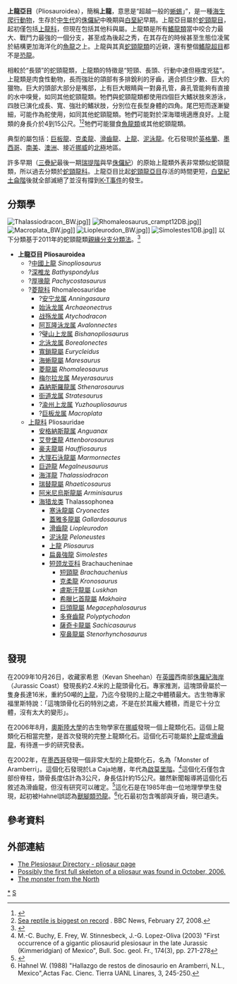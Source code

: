 {{noteTA 
|1=zh-cn:阿滕伯勒;zh-tw:艾登堡;zh-hk:艾登布祿;
}}
{{Automatic taxobox
| taxon = Pliosauroidea
| fossil_range = {{fossil_range|earliest=208|201|89.3}}<small>[[三疊紀|三疊紀]]到[[白堊紀|白堊紀]]</small>
| image =Peloneustes BW.jpg
| image_caption = [[泥泳龍|泥泳龍]]
| authority = [[Samuel_Welles|Welles]], 1943
}}
'''上龍亞目'''（Pliosauroidea），簡稱'''上龍'''，意思是“超越一般的[[蜥蜴|蜥蜴]]」”，是一種[[海生爬行動物|海生爬行動物]]，生存於[[中生代|中生代]]的[[侏儸紀|侏儸紀]]中晚期與[[白堊紀|白堊紀]]早期。上龍亞目屬於[[蛇頸龍目|蛇頸龍目]]，起初僅包括[[上龍科|上龍科]]，但現在包括其他科與屬。上龍類是所有[[鰭龍類|鰭龍類]]當中咬合力最大、戰鬥力最強的一個分支，甚至成為後起之秀，在其存在的時候甚至生態位凌駕於結構更加海洋化的[[魚龍|魚龍]]之上。上龍與其真[[蛇頸龍亞目|蛇頸龍類]]的近親，還有整個[[鰭龍超目|鰭龍超目]]都不是[[恐龍|恐龍]]。

相較於“長頸”的蛇頸龍類，上龍類的特徵是“短頸、長頭、行動中速但極度兇猛”。上龍類是肉食性動物，長而強壯的頜部有多排銳利的牙齒，適合抓住少數、巨大的獵物。巨大的頭部大部分是嘴部，上有巨大眼睛與一對鼻孔管，鼻孔管能夠有直接的水中嗅覺，如同其他蛇頸龍類。牠們與蛇頸龍類都使用四個巨大鰭狀肢來游泳，四肢已演化成長、寬、強壯的鰭狀肢，分別位在長型身體的四角。尾巴短而逐漸變細，可能作為舵使用，如同其他蛇頸龍類。牠們可能對於深海環境適應良好。上龍類的身長介於4到15公尺。<ref>{{Cite web |url=http://www.zoomdinosaurs.com/subjects/dinosaurs/glossary/indexp3.shtml#Pliosaur |title=zoom dinosaurs |accessdate=2008-11-21 |archive-date=2016-04-09 |archive-url=https://web.archive.org/web/20160409230823/http://www.zoomdinosaurs.com/subjects/dinosaurs/glossary/indexp3.shtml#Pliosaur |dead-url=no }}</ref><ref>[http://news.bbc.co.uk/2/hi/science/nature/7264856.stm Sea reptile is biggest on record] {{Wayback|url=http://news.bbc.co.uk/2/hi/science/nature/7264856.stm |date=20201109033501 }}. BBC News, February 27, 2008.</ref>牠們可能獵食[[魚龍類|魚龍類]]或其他蛇頸龍類。

典型的屬包括：[[巨板龍|巨板龍]]、[[克柔龍|克柔龍]]、[[滑齒龍|滑齒龍]]、[[上龍|上龍]]、[[泥泳龍|泥泳龍]]。化石發現於[[英格蘭|英格蘭]]、[[墨西哥|墨西哥]]、[[南美|南美]]、[[澳洲|澳洲]]、接近[[挪威|挪威]]的[[北極|北極]]地區。

許多早期（[[三疊紀|三疊紀]]最後一期[[瑞提階|瑞提階]]與早[[侏儸紀|侏儸紀]]）的原始上龍類外表非常類似蛇頸龍類，所以過去分類於[[蛇頸龍科|蛇頸龍科]]。上龍亞目比起[[蛇頸龍亞目|蛇頸龍亞目]]存活的時間更短，[[白堊紀|白堊紀]][[土侖階|土侖階]]後就全部滅絕了並沒有撐到[[K-T事件|K-T事件]]的發生。

== 分類學 ==
[[File:Thalassiodracon_BW.jpg|thumb]]]]
[[File:Rhomaleosaurus_crampt12DB.jpg|thumb]]]]
[[File:Macroplata_BW.jpg|thumb]]]]
[[File:Liopleurodon_BW.jpg|thumb]]]]
[[File:Simolestes1DB.jpg|thumb]]]]
以下分類基于2011年的蛇頸龍類[[親緣分支分類法|親緣分支分類法]]。<ref name=Marmornectes>{{cite journal |year=2011 |title=A new pliosaurid (Sauropterygia, Plesiosauria) from the Oxford Clay Formation (Middle Jurassic, Callovian) of England: evidence for a gracile, longirostrine grade of Early-Middle Jurassic pliosaurids |journal=Special Papers in Palaeontology |volume=86 |issue= |pages=109–129 |doi=10.1111/j.1475-4983.2011.01083.x |author=Hilary F. Ketchum and Roger B. J. Benson }}</ref>
*'''上龍亞目 Pliosauroidea'''
**?[[中國上龍|中國上龍]] ''Sinopliosaurus''
**?[[深椎龙|深椎龙]] ''Bathyspondylus''
**?[[厚喙龍|厚喙龍]] ''Pachycostasaurus''
**?[[菱龍科|菱龍科]] Rhomaleosauridae
***?[[安宁龙属|安宁龙属]] ''Anningasaura''
***[[始泳龙属|始泳龙属]] ''Archaeonectrus''
***[[战殇龙属|战殇龙属]] ''Atychodracon''
***[[阿瓦隆泳龙属|阿瓦隆泳龙属]] ''Avalonnectes''
***?[[璧山上龙属|璧山上龙属]] ''Bishanopliosaurus''
***[[北泳龙属|北泳龙属]] ''Borealonectes''
***[[寬鎖龍屬|寬鎖龍屬]] ''Eurycleidus''
***[[海蜥龍屬|海蜥龍屬]] ''Maresaurus''
***[[菱龍屬|菱龍屬]] ''Rhomaleosaurus''
***[[梅尔拉龙属|梅尔拉龙属]] ''Meyerasaurus''
***[[森納斯羅龍属|森納斯羅龍属]] ''Sthenarosaurus''
***[[街道龙属|街道龙属]] ''Stratesaurus''
***?[[渝州上龙属|渝州上龙属]] ''Yuzhoupliosaurus''
***?[[巨板龙属|巨板龙属]] ''Macroplata''
**[[上龍科|上龍科]] Pliosauridae
***[[安格納斯龍属|安格納斯龍属]] ''Anguanax''
***[[艾登堡龍|艾登堡龍]] ''Attenborosaurus''
***[[豪夫龍|豪夫龍]]屬 ''Hauffiosaurus''
***[[大理石泳龍屬|大理石泳龍屬]] ''Marmornectes''
***[[巨遊龍|巨遊龍]] ''Megalneusaurus''
***[[海洋龍|海洋龍]] ''Thalassiodracon'' 
***[[瑞替龍屬|瑞替龍屬]] ''Rhaeticosaurus''
***[[阿米尼烏斯龍屬|阿米尼烏斯龍屬]] ''Arminisaurus''
***[[海猎龙类|海猎龙类]] Thalassophonea
****[[寒泳龍屬|寒泳龍屬]] ''Cryonectes''
****[[蓋雅多龍屬|蓋雅多龍屬]] ''Gallardosaurus''
****[[滑齒龍|滑齒龍]] ''Liopleurodon'' 
****[[泥泳龍|泥泳龍]] ''Peloneustes''
****[[上龍|上龍]] ''Pliosaurus''
****[[扁鼻強龍|扁鼻強龍]] ''Simolestes''
****[[短颈龙亚科|短颈龙亚科]] Brachaucheninae
*****[[短頸龍|短頸龍]] ''Brachauchenius''
*****[[克柔龍|克柔龍]] ''Kronosaurus''
*****[[盧斯汗龍屬|盧斯汗龍屬]] ''Luskhan''
*****[[希臘匕首龍屬|希臘匕首龍屬]] ''Makhaira''
*****[[巨頭龍屬|巨頭龍屬]] ''Megacephalosaurus''
*****[[多脊齒龍|多脊齒龍]] ''Polyptychodon''
*****[[薩奇卡龍屬|薩奇卡龍屬]] ''Sachicasaurus''
*****[[窄鼻龍屬|窄鼻龍屬]] ''Stenorhynchosaurus''

== 發現 ==
在2009年10月26日，收藏家希恩（Kevan Sheehan）在[[英國|英國]]西南部[[侏羅紀海岸|侏羅紀海岸]]（Jurassic Coast）發現長約2.4米的上龍頭骨化石。專家推測，這塊頭骨屬於一隻身長達16米，重約50噸的[[上龍|上龍]]，乃迄今發現的上龍之中體積最大。古生物專家福里斯特說：「這塊頭骨化石的特別之處，不是在於其龐大體積，而是它十分立體，沒有太大的變形」。

在2006年8月，[[奧斯陸大學|奧斯陸大學]]的古生物學家在[[挪威|挪威]]發現一個上龍類化石。這個上龍類化石相當完整，是首次發現的完整上龍類化石。這個化石可能屬於[[上龍|上龍]]或[[滑齒龍|滑齒龍]]，有待進一步的研究發表。

在2002年，在[[墨西哥|墨西哥]]發現一個非常大型的上龍類化石，名為「Monster of Aramberri」。這個化石發現於La Caja地層，年代為[[啟莫里階|啟莫里階]]。<ref>M.-C. Buchy, E. Frey, W. Stinnesbeck, J.-G. Lopez-Oliva (2003) "First occurrence of a gigantic pliosaurid plesiosaur in the late Jurassic (Kimmeridgian) of Mexico", Bull. Soc. geol. Fr., 174(3), pp. 271-278</ref>這個化石僅包含部份脊柱，頭骨長度估計為3公尺，身長估計約15公尺。雖然新聞報導將這個化石敘述為滑齒龍，但沒有研究可以確定。<ref name="L">{{cite web |url=http://www.plesiosaur.com/plesiosaurs/liopleurodon.php |title=存档副本 |accessdate=2009-06-07 |deadurl=yes |archiveurl=https://web.archive.org/web/20090122223143/http://plesiosaur.com/plesiosaurs/liopleurodon.php |archivedate=2009-01-22 }}</ref>這化石是在1985年由一位地理學學生發現，起初被Hahnel誤認為[[獸腳類|獸腳類]][[恐龍|恐龍]]。<ref>Hahnel W. (1988) "Hallazgo de restos de dinosaurio en Aramberri, N.L.,
Mexico",Actas Fac. Cienc. Tierra UANL Linares, 3, 245-250.</ref>化石最初包含嘴部與牙齒，現已遺失。

== 參考資料 ==
{{reflist}}

== 外部連結 ==
*[https://web.archive.org/web/20111018140315/http://www.plesiosauria.com/pliosauridae.html The Plesiosaur Directory - pliosaur page]
*[http://www.timesonline.co.uk/article/0,,3-2390350,00.html Possibly the first full skeleton of a pliosaur was found in October, 2006.]
*[https://web.archive.org/web/20071024110204/http://www.nhm.uio.no/pliosaurus/english/ The monster from the North ]
{{鰭龍超目|P.}}
{{Taxonbar|from=Q843192}}

[[Category:上龍亞目|*]]
[[Category:1943年描述的分类群|S]]